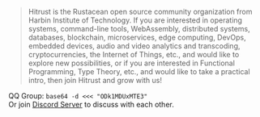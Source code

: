 > Hitrust is the Rustacean open source community organization from Harbin Institute of Technology.
> If you are interested in operating systems, command-line tools, WebAssembly, distributed systems, databases, blockchain, microservices, edge computing, DevOps, embedded devices, audio and video analytics and transcoding, cryptocurrencies, the Internet of Things, etc., and would like to explore new possibilities, or if you are interested in Functional Programming, Type Theory, etc., and would like to take a practical intro, then join Hitrust and grow with us!

QQ Group: `base64 -d <<< "ODk1MDUxMTE3"`  
Or join [Discord Server](https://discord.com/invite/dHJCEsC) to discuss with each other.
